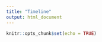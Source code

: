 ```yaml
---
title: "Timeline"
output: html_document
---
```


```r
knitr::opts_chunk$set(echo = TRUE)
```

